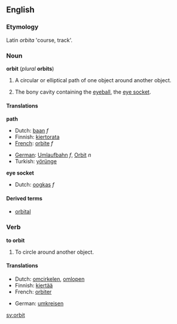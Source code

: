 {{wikipedia}}

==English==
===Etymology===
Latin ''orbita'' 'course, track'.

===Noun===
'''orbit''' (''plural'' '''orbits''')
#A circular or elliptical path of one object around another object.
# {{anatomy}} The bony cavity containing the [[eyeball]], the [[eye socket]].

====Translations====
'''path'''
{{top}}
*Dutch: [[baan]] ''f''
*Finnish: [[kiertorata]]
*[[French]]: [[orbite]] ''f''
{{mid}}
*[[German]]: [[Umlaufbahn]] ''f'', [[Orbit]] ''n''
*Turkish: [[yörünge]]
{{bottom}}

'''eye socket'''
{{top}}
*Dutch: [[oogkas]] ''f''
{{mid}}
{{bottom}}

====Derived terms====
* [[orbital]]

===Verb===
'''to orbit'''

#To circle around another object.

====Translations====
{{top}}
*Dutch: [[omcirkelen]], [[omlopen]]
*Finnish: [[kiertää]]
*French: [[orbiter]]
{{mid}}
*German: [[umkreisen]]
{{bottom}}

[[sv:orbit]]